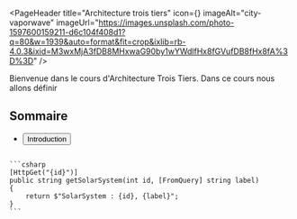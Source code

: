 
<PageHeader
  title="Architecture trois tiers"
  icon={<RiSpaceShipFill />}
  imageAlt="city-vaporwave"
  imageUrl="https://images.unsplash.com/photo-1597600159211-d6c104f408d1?q=80&w=1939&auto=format&fit=crop&ixlib=rb-4.0.3&ixid=M3wxMjA3fDB8MHxwaG90by1wYWdlfHx8fGVufDB8fHx8fA%3D%3D"
/>

Bienvenue dans le cours d'Architecture Trois Tiers. Dans ce cours nous allons définir

## Sommaire

- <Button variant="link">
    <Link to="introduction">Introduction</Link>
  </Button>

<Code fileTitle="index.cs" >
```csharp
[HttpGet("{id}")]
public string getSolarSystem(int id, [FromQuery] string label)
{
    return $"SolarSystem : {id}, {label}";
}
```
</Code>
